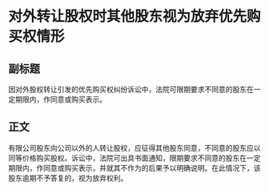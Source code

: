 # 对外转让股权时其他股东视为放弃优先购买权情形
## 副标题
因对外股权转让引发的优先购买权纠纷诉讼中，法院可限期要求不同意的股东在一定期限内，作同意或购买表示。
## 正文
有限公司股东向公司以外的人转让股权，应征得其他股东同意，不同意的股东应以同等价格购买股权。诉讼中，法院可出具书面通知，限期要求不同意的股东在一定期限内，作同意或购买表示，并就其不作为的后果予以明确说明。在此情况下，该股东逾期不予答复的，视为放弃权利。